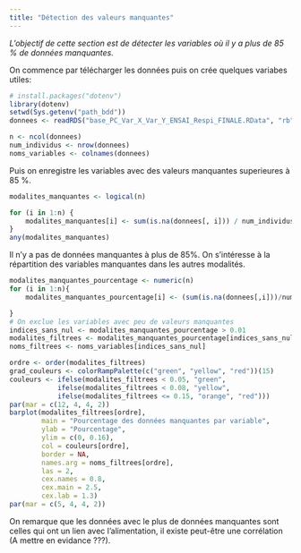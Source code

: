 ```yaml
---
title: "Détection des valeurs manquantes"
---
```


*L'objectif de cette section est de détecter les variables où il y a plus de 85 % de données manquantes.*

On commence par télécharger les données puis on crée quelques variabes utiles:
```r
# install.packages("dotenv")
library(dotenv)
setwd(Sys.getenv("path_bdd"))
donnees <- readRDS("base_PC_Var_X_Var_Y_ENSAI_Respi_FINALE.RData", "rb")

n <- ncol(donnees)
num_individus <- nrow(donnees)
noms_variables <- colnames(donnees)
```


Puis on enregistre les variables avec des valeurs manquantes superieures à 85 %.
```r
modalites_manquantes <- logical(n)

for (i in 1:n) {
    modalites_manquantes[i] <- sum(is.na(donnees[, i])) / num_individus > 0.15
}
any(modalites_manquantes)
```
Il n'y a pas de données manquantes à plus de 85%.
On s'intéresse à la répartition des variables manquantes dans les autres modalités.
```r
modalites_manquantes_pourcentage <- numeric(n)
for (i in 1:n){
    modalites_manquantes_pourcentage[i] <- (sum(is.na(donnees[,i]))/num_individus)

}
# On exclue les variables avec peu de valeurs manquantes
indices_sans_nul <- modalites_manquantes_pourcentage > 0.01
modalites_filtrees <- modalites_manquantes_pourcentage[indices_sans_nul]
noms_filtrees <- noms_variables[indices_sans_nul]

ordre <- order(modalites_filtrees)
grad_couleurs <- colorRampPalette(c("green", "yellow", "red"))(15)
couleurs <- ifelse(modalites_filtrees < 0.05, "green",
            ifelse(modalites_filtrees < 0.08, "yellow",
            ifelse(modalites_filtrees <= 0.15, "orange", "red")))
par(mar = c(12, 4, 4, 2))
barplot(modalites_filtrees[ordre],
        main = "Pourcentage des données manquantes par variable",
        ylab = "Pourcentage",
        ylim = c(0, 0.16),
        col = couleurs[ordre],
        border = NA,
        names.arg = noms_filtrees[ordre],
        las = 2,
        cex.names = 0.8,
        cex.main = 2.5,
        cex.lab = 1.3)
par(mar = c(5, 4, 4, 2))

```
On remarque que les données avec le plus de données manquantes sont celles qui ont un lien avec l'alimentation, il existe peut-être une corrélation (A mettre en evidance ???).
